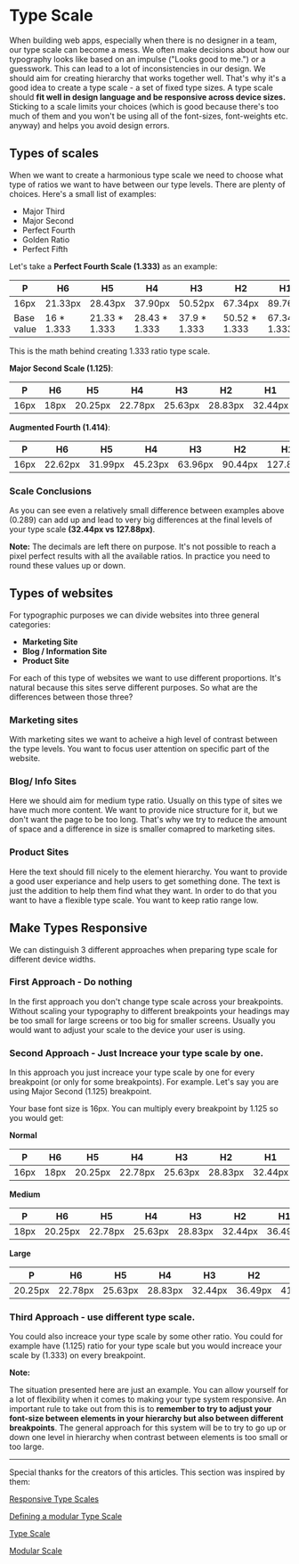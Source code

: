 
<Meta title="Design System|Type Scale - Theory" />

# Type Scale

When building web apps, especially when there is no designer in a team, our type scale can become a mess. We often make decisions about how our typography looks like based on an impulse ("Looks good to me.") or a guesswork. This can lead to a lot of inconsistencies in our design. We should aim for creating hierarchy that works together well. That's why it's a good idea to create a type scale - a set of fixed type sizes. A type scale should **fit well in design language and be responsive across device sizes.** Sticking to a scale limits your choices (which is good because there's too much of them and you won't be using all of the font-sizes, font-weights etc. anyway) and helps you avoid design errors.

## Types of scales

When we want to create a harmonious type scale we need to choose what type of ratios we want to have between our type levels.
There are plenty of choices. Here's a small list of examples:

- Major Third
- Major Second
- Perfect Fourth
- Golden Ratio
- Perfect Fifth

Let's take a **Perfect Fourth Scale (1.333)** as an example:

| P          | H6          | H5             | H4             | H3            | H2             | H1             |
| ---------- | ----------- | -------------- | -------------- | ------------- | -------------- | -------------- |
| 16px       | 21.33px     | 28.43px        | 37.90px        | 50.52px       | 67.34px        | 89.76px        |
| Base value | 16 \* 1.333 | 21.33 \* 1.333 | 28.43 \* 1.333 | 37.9 \* 1.333 | 50.52 \* 1.333 | 67.34 \* 1.333 |

This is the math behind creating 1.333 ratio type scale.

**Major Second Scale (1.125)**:

| P    | H6   | H5      | H4      | H3      | H2      | H1      |
| ---- | ---- | ------- | ------- | ------- | ------- | ------- |
| 16px | 18px | 20.25px | 22.78px | 25.63px | 28.83px | 32.44px |

**Augmented Fourth (1.414)**:

| P    | H6      | H5      | H4      | H3      | H2      | H1       |
| ---- | ------- | ------- | ------- | ------- | ------- | -------- |
| 16px | 22.62px | 31.99px | 45.23px | 63.96px | 90.44px | 127.88px |

### Scale Conclusions

As you can see even a relatively small difference between examples above (0.289) can add up and lead to very big differences at the final levels of your type scale **(32.44px vs 127.88px)**.

**Note:**
The decimals are left there on purpose. It's not possible to reach a pixel perfect results with all the available ratios. In practice you need to round these values up or down.

## Types of websites

For typographic purposes we can divide websites into three general categories:

- **Marketing Site**
- **Blog / Information Site**
- **Product Site**

For each of this type of websites we want to use different proportions. It's natural because this sites serve different purposes. So what are the differences between those three?

### Marketing sites

With marketing sites we want to acheive a high level of contrast between the type levels. You want to focus user attention on specific part of the website.

### Blog/ Info Sites

Here we should aim for medium type ratio. Usually on this type of sites we have much more content. We want to provide nice structure for it, but we don't want the page to be too long. That's why we try to reduce the amount of space and a difference in size is smaller comapred to marketing sites.

### Product Sites

Here the text should fill nicely to the element hierarchy. You want to provide a good user experiance and help users to get something done. The text is just the addition to help them find what they want. In order to do that you want to have a flexible type scale. You want to keep ratio range low.

## Make Types Responsive

We can distinguish 3 different approaches when preparing type scale for different device widths.

### First Approach - Do nothing

In the first approach you don't change type scale across your breakpoints. Without scaling your typography to different breakpoints your headings may be too small for large screens or too big for smaller screens. Usually you would want to adjust your scale to the device your user is using.

### Second Approach - Just Increace your type scale by one.

In this approach you just increace your type scale by one for every breakpoint (or only for some breakpoints). For example. Let's say you are using Major Second (1.125) breakpoint.

Your base font size is 16px. You can multiply every breakpoint by 1.125 so you would get:

**Normal**

| P    | H6   | H5      | H4      | H3      | H2      | H1      |
| ---- | ---- | ------- | ------- | ------- | ------- | ------- |
| 16px | 18px | 20.25px | 22.78px | 25.63px | 28.83px | 32.44px |

**Medium**

| P    | H6      | H5      | H4      | H3      | H2      | H1      |
| ---- | ------- | ------- | ------- | ------- | ------- | ------- |
| 18px | 20.25px | 22.78px | 25.63px | 28.83px | 32.44px | 36.49px |

**Large**

| P       | H6      | H5      | H4      | H3      | H2      | H1      |
| ------- | ------- | ------- | ------- | ------- | ------- | ------- |
| 20.25px | 22.78px | 25.63px | 28.83px | 32.44px | 36.49px | 41.05px |

### Third Approach - use different type scale.

You could also increace your type scale by some other ratio. You could for example have (1.125) ratio for your type scale but you would increace your scale by (1.333) on every breakpoint.

**Note:**

The situation presented here are just an example. You can allow yourself for a lot of flexibility when it comes to making your type system responsive. An important rule to take out from this is to **remember to try to adjust your font-size between elements in your hierarchy but also between different breakpoints**. The general approach for this system will be to try to go up or down one level in hierarchy when contrast between elements is too small or too large.

---

Special thanks for the creators of this articles. This section was inspired by them:

[Responsive Type Scales](https://medium.com/sketch-app-sources/exploring-responsive-type-scales-cf1da541be54)

[Defining a modular Type Scale](https://blog.prototypr.io/defining-a-modular-type-scale-for-web-ui-51acd5df31aa)

[Type Scale](https://type-scale.com/)

[Modular Scale](https://www.modularscale.com/)
